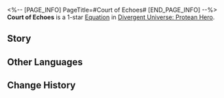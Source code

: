 <%-- [PAGE_INFO]
PageTitle=#Court of Echoes#
[END_PAGE_INFO] --%>
{{Equation Infobox
|period   = Protean Hero
|rarity   = 1
|path1    = Harmony*2
|path2    = Remembrance*2
|effect   = Every stack of "{{Trait|Obsession}}" increases Break Effect by {{Color|h|0.8%}}. Memosprite's Break Effect additionally increases by {{Color|h|0.5%}}.
|mentions = Oronyx
}}
'''Court of Echoes''' is a 1-star [[Divergent Universe: Protean Hero/Equatoins|Equation]] in [[Divergent Universe: Protean Hero]].

==Story==
{{Description|It's been ages since we last met, though for you, this is our first encounter.<br />We wander across the vast land, recording our journeys in conch shells.<br />And when moments allow, we also carve echoes for others.<br />The bygone eras linger in the dreams of Oronyx.<br />Each time I take a conch from someone, I embrace their past.<br />Though my eyes haven't witnessed the fall of ages,<br />The echoes from the conch, handed down by that old lady, resonate deeply within me.<br />I'm not truly myself. I'm just a bearer of stories.<br />When I swap my conch with the next companion, I transform into a new entity.<br />Everyone can be me, and I can become anyone.<br />When the next iteration of me crosses your path, I'm sure you'll be astounded once more.}}
<!--
==Gameplay Notes==
* 
-->
==Other Languages==
{{Other Languages
|en   = Court of Echoes
|zhs  = 回响庭
|zht  = 迴響庭
|ja   = {{Rubi|反響|はんきょう}}の{{Rubi|庭|にわ}}
|ko   = 메아리 정원
|es   = Galería de ecos
|fr   = Jardin des échos
|ru   = Двор эха
|th   = โถงสะท้อน
|vi   = Sảnh Đường Tiếng Vọng
|de   = Hof der Echos
|id   = Court of Echoes
|pt   = Corte dos Ecos
}}

==Change History==
{{Change History|3.1}}